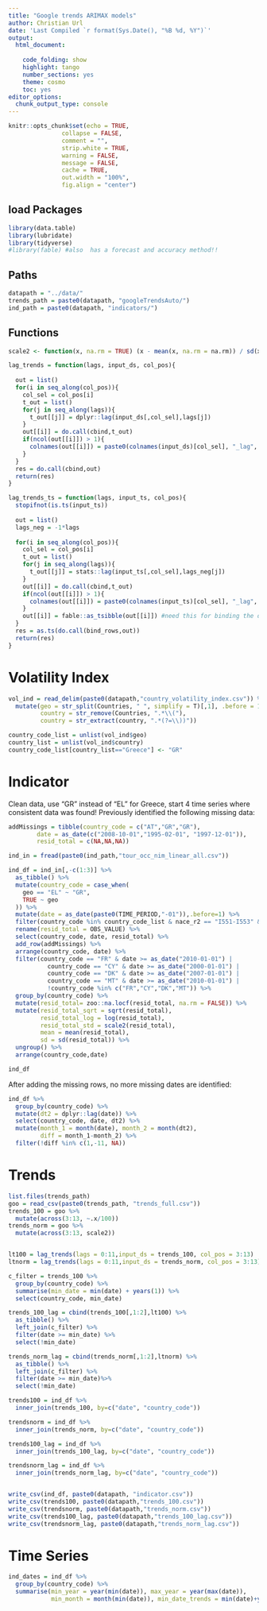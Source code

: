 ```yaml
---
title: "Google trends ARIMAX models"
author: Christian Url
date: 'Last Compiled `r format(Sys.Date(), "%B %d, %Y")`'
output:
  html_document:
    
    code_folding: show
    highlight: tango
    number_sections: yes
    theme: cosmo
    toc: yes
editor_options: 
  chunk_output_type: console
---
```


```r
knitr::opts_chunk$set(echo = TRUE,
               collapse = FALSE,
               comment = "",
               strip.white = TRUE,
               warning = FALSE,
               message = FALSE,
               cache = TRUE,
               out.width = "100%",
               fig.align = "center")

```

## load Packages
```r
library(data.table)
library(lubridate)
library(tidyverse)
#library(fable) #also  has a forecast and accuracy method!!
```

## Paths
```r
datapath = "../data/"
trends_path = paste0(datapath, "googleTrendsAuto/")
ind_path = paste0(datapath, "indicators/")
```

## Functions
```r
scale2 <- function(x, na.rm = TRUE) (x - mean(x, na.rm = na.rm)) / sd(x, na.rm)

lag_trends = function(lags, input_ds, col_pos){
  
  out = list()
  for(i in seq_along(col_pos)){
    col_sel = col_pos[i]
    t_out = list()
    for(j in seq_along(lags)){
      t_out[[j]] = dplyr::lag(input_ds[,col_sel],lags[j])
    }
    out[[i]] = do.call(cbind,t_out)
    if(ncol(out[[i]]) > 1){
      colnames(out[[i]]) = paste0(colnames(input_ds)[col_sel], "_lag", lags) 
    }
  }
  res = do.call(cbind,out)
  return(res)
}

lag_trends_ts = function(lags, input_ts, col_pos){
  stopifnot(is.ts(input_ts))
  
  out = list()
  lags_neg = -1*lags
  
  for(i in seq_along(col_pos)){
    col_sel = col_pos[i]
    t_out = list()
    for(j in seq_along(lags)){
      t_out[[j]] = stats::lag(input_ts[,col_sel],lags_neg[j])
    }
    out[[i]] = do.call(cbind,t_out)
    if(ncol(out[[i]]) > 1){
      colnames(out[[i]]) = paste0(colnames(input_ts)[col_sel], "_lag", lags) 
    }
    out[[i]] = fable::as_tsibble(out[[i]]) #need this for binding the data accurately
  }
  res = as.ts(do.call(bind_rows,out))
  return(res)
}
```


# Volatility Index
```r
vol_ind = read_delim(paste0(datapath,"country_volatility_index.csv")) %>%
  mutate(geo = str_split(Countries, " ", simplify = T)[,1], .before = 1,
         country = str_remove(Countries, ".*\\("), 
         country = str_extract(country, ".*(?=\\))"))

country_code_list = unlist(vol_ind$geo)
country_list = unlist(vol_ind$country)
country_code_list[country_list=="Greece"] <- "GR"
```

# Indicator
Clean data, use "GR" instead of "EL" for Greece, start 4 time series where consistent data was found!
Previously identified the following missing data:

```r
addMissings = tibble(country_code = c("AT","GR","GR"),
        date = as_date(c("2008-10-01","1995-02-01", "1997-12-01")),
        resid_total = c(NA,NA,NA))
```


```r
ind_in = fread(paste0(ind_path,"tour_occ_nim_linear_all.csv"))

ind_df = ind_in[,-c(1:3)] %>% 
  as_tibble() %>%
  mutate(country_code = case_when(
    geo == "EL" ~ "GR",
    TRUE ~ geo
  )) %>%
  mutate(date = as_date(paste0(TIME_PERIOD,"-01")),.before=1) %>%
  filter(country_code %in% country_code_list & nace_r2 == "I551-I553" & unit=="NR" & c_resid == "TOTAL") %>%
  rename(resid_total = OBS_VALUE) %>%
  select(country_code, date, resid_total) %>%
  add_row(addMissings) %>%
  arrange(country_code, date) %>%
  filter(country_code == "FR" & date >= as_date("2010-01-01") | 
           country_code == "CY" & date >= as_date("2000-01-01") | 
           country_code == "DK" & date >= as_date("2007-01-01") | 
           country_code == "MT" & date >= as_date("2010-01-01") |
           !country_code %in% c("FR","CY","DK","MT")) %>%
  group_by(country_code) %>%
  mutate(resid_total= zoo::na.locf(resid_total, na.rm = FALSE)) %>%
  mutate(resid_total_sqrt = sqrt(resid_total),
         resid_total_log = log(resid_total),
         resid_total_std = scale2(resid_total),
         mean = mean(resid_total),
         sd = sd(resid_total)) %>%
  ungroup() %>%
  arrange(country_code,date)

ind_df
```

After adding the missing rows, no more missing dates are identified:

```r
ind_df %>%
  group_by(country_code) %>%
  mutate(dt2 = dplyr::lag(date)) %>%
  select(country_code, date, dt2) %>%
  mutate(month_1 = month(date), month_2 = month(dt2),
         diff = month_1-month_2) %>%
  filter(!diff %in% c(1,-11, NA))
```


# Trends

```r
list.files(trends_path)
goo = read_csv(paste0(trends_path, "trends_full.csv"))
trends_100 = goo %>%
  mutate(across(3:13, ~.x/100))
trends_norm = goo %>%
  mutate(across(3:13, scale2))


lt100 = lag_trends(lags = 0:11,input_ds = trends_100, col_pos = 3:13)
ltnorm = lag_trends(lags = 0:11,input_ds = trends_norm, col_pos = 3:13)

c_filter = trends_100 %>%
  group_by(country_code) %>%
  summarise(min_date = min(date) + years(1)) %>%
  select(country_code, min_date)

trends_100_lag = cbind(trends_100[,1:2],lt100) %>%
  as_tibble() %>%
  left_join(c_filter) %>%
  filter(date >= min_date) %>%
  select(!min_date)

trends_norm_lag = cbind(trends_norm[,1:2],ltnorm) %>%
  as_tibble() %>%
  left_join(c_filter) %>%
  filter(date >= min_date)%>%
  select(!min_date)

trends100 = ind_df %>%
  inner_join(trends_100, by=c("date", "country_code"))

trendsnorm = ind_df %>%
  inner_join(trends_norm, by=c("date", "country_code"))

trends100_lag = ind_df %>%
  inner_join(trends_100_lag, by=c("date", "country_code"))

trendsnorm_lag = ind_df %>%
  inner_join(trends_norm_lag, by=c("date", "country_code"))


write_csv(ind_df, paste0(datapath, "indicator.csv"))
write_csv(trends100, paste0(datapath,"trends_100.csv"))
write_csv(trendsnorm, paste0(datapath,"trends_norm.csv"))
write_csv(trends100_lag, paste0(datapath,"trends_100_lag.csv"))
write_csv(trendsnorm_lag, paste0(datapath,"trends_norm_lag.csv"))
```


# Time Series
```r
ind_dates = ind_df %>%
  group_by(country_code) %>%
  summarise(min_year = year(min(date)), max_year = year(max(date)), 
            min_month = month(min(date)), min_date_trends = min(date)+years(x=1))
```

